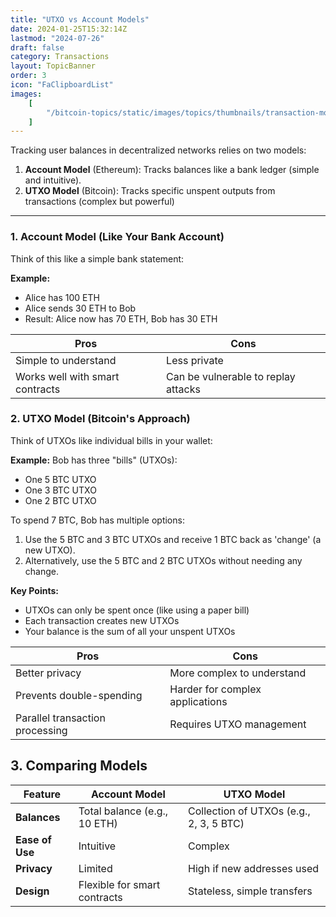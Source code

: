 ```yaml
---
title: "UTXO vs Account Models"
date: 2024-01-25T15:32:14Z
lastmod: "2024-07-26"
draft: false
category: Transactions
layout: TopicBanner
order: 3
icon: "FaClipboardList"
images:
    [
        "/bitcoin-topics/static/images/topics/thumbnails/transaction-module/utxo-accountmodel.webp"
    ]
---
```


<div className="dark:hidden w-full rounded-lg">
    <SvgDisplay
        src="/bitcoin-topics/static/images/topics/transactions/utxo-accountModel.svg"
        width="100%"
        height="auto"
    />
</div>
<div className="hidden dark:block w-full rounded-lg">
    <SvgDisplay
        src="/bitcoin-topics/static/images/topics/transactions/utxo-accountModel.svg"
        width="100%"
        height="auto"
    />
</div>

Tracking user balances in decentralized networks relies on two models:

1. **Account Model** (Ethereum): Tracks balances like a bank ledger (simple and intuitive).
2. **UTXO Model** (Bitcoin): Tracks specific unspent outputs from transactions (complex but powerful)

---

### 1. Account Model (Like Your Bank Account)

Think of this like a simple bank statement:

**Example:**

-   Alice has 100 ETH
-   Alice sends 30 ETH to Bob
-   Result: Alice now has 70 ETH, Bob has 30 ETH

| **Pros**                        | **Cons**                            |
| ------------------------------- | ----------------------------------- |
| Simple to understand            | Less private                        |
| Works well with smart contracts | Can be vulnerable to replay attacks |

### 2. UTXO Model (Bitcoin's Approach)

Think of UTXOs like individual bills in your wallet:

**Example:**
Bob has three "bills" (UTXOs):

-   One 5 BTC UTXO
-   One 3 BTC UTXO
-   One 2 BTC UTXO

To spend 7 BTC, Bob has multiple options:

1. Use the 5 BTC and 3 BTC UTXOs and receive 1 BTC back as 'change' (a new UTXO).
2. Alternatively, use the 5 BTC and 2 BTC UTXOs without needing any change.
   
**Key Points:**

-   UTXOs can only be spent once (like using a paper bill)
-   Each transaction creates new UTXOs
-   Your balance is the sum of all your unspent UTXOs

| **Pros**                        | **Cons**                        |
| ------------------------------- | ------------------------------- |
| Better privacy                  | More complex to understand      |
| Prevents double-spending        | Harder for complex applications |
| Parallel transaction processing | Requires UTXO management        |

## 3. Comparing Models

| **Feature**     | **Account Model**            | **UTXO Model**                          |
| --------------- | ---------------------------- | --------------------------------------- |
| **Balances**    | Total balance (e.g., 10 ETH) | Collection of UTXOs (e.g., 2, 3, 5 BTC) |
| **Ease of Use** | Intuitive                    | Complex                                 |
| **Privacy**     | Limited                      | High if new addresses used              |
| **Design**      | Flexible for smart contracts | Stateless, simple transfers             |
